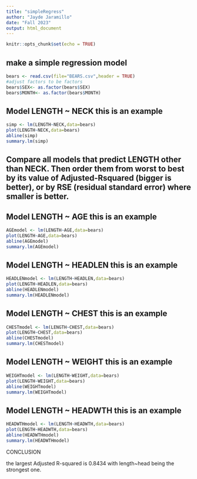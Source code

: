 ```yaml
---
title: "simpleRegress"
author: "Jayde Jaramillo"
date: "Fall 2023"
output: html_document
---
```


```r
knitr::opts_chunk$set(echo = TRUE)
```

## make a simple regression model

```r
bears <- read.csv(file="BEARS.csv",header = TRUE)
#adjust factors to be factors
bears$SEX<- as.factor(bears$SEX)
bears$MONTH<- as.factor(bears$MONTH)
```

## Model LENGTH ~ NECK  this is an example  

```r
simp <- lm(LENGTH~NECK,data=bears)
plot(LENGTH~NECK,data=bears)
abline(simp)
summary.lm(simp)
```


## Compare all models that predict LENGTH other than NECK. Then order them from worst to best by its value of Adjusted-Rsquared (bigger is better), or by RSE (residual standard error) where smaller is better. 


## Model LENGTH ~ AGE  this is an example  

```r
AGEmodel <- lm(LENGTH~AGE,data=bears)
plot(LENGTH~AGE,data=bears)
abline(AGEmodel)
summary.lm(AGEmodel)
```


## Model LENGTH ~ HEADLEN  this is an example   

```r
HEADLENmodel <- lm(LENGTH~HEADLEN,data=bears)
plot(LENGTH~HEADLEN,data=bears)
abline(HEADLENmodel)
summary.lm(HEADLENmodel)
```

## Model LENGTH ~ CHEST  this is an example   

```r
CHESTmodel <- lm(LENGTH~CHEST,data=bears)
plot(LENGTH~CHEST,data=bears)
abline(CHESTmodel)
summary.lm(CHESTmodel)
```


## Model LENGTH ~ WEIGHT  this is an example   

```r
WEIGHTmodel <- lm(LENGTH~WEIGHT,data=bears)
plot(LENGTH~WEIGHT,data=bears)
abline(WEIGHTmodel)
summary.lm(WEIGHTmodel)
```
## Model LENGTH ~ HEADWTH  this is an example   

```r
HEADWTHmodel <- lm(LENGTH~HEADWTH,data=bears)
plot(LENGTH~HEADWTH,data=bears)
abline(HEADWTHmodel)
summary.lm(HEADWTHmodel)
```

CONCLUSION 

the largest Adjusted R-squared is 0.8434 with length~head being the strongest one. 